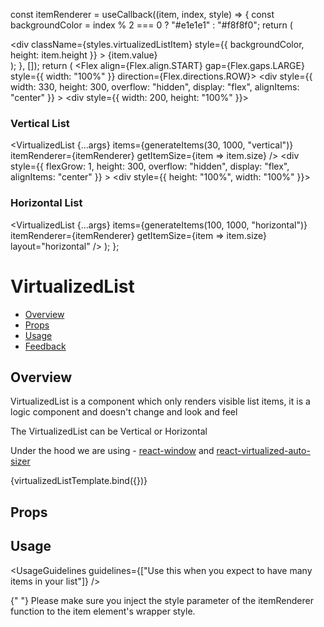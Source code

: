 
<Meta title="Navigation/VirtualizedList - (Coming Soon)" component={VirtualizedList} />

<!--- Component template -->

  const itemRenderer = useCallback((item, index, style) => {
    const backgroundColor = index % 2 === 0 ? "#e1e1e1" : "#f8f8f0";
    return (
      <div key={index} style={style}>
        <div
          className={styles.virtualizedListItem}
          style={{
            backgroundColor,
            height: item.height
          }}
        >
          {item.value}
        </div>
      </div>
    );
  }, []);
  return (
    <Flex align={Flex.align.START} gap={Flex.gaps.LARGE} style={{ width: "100%" }} direction={Flex.directions.ROW}>
      <div
        style={{
          width: 330,
          height: 300,
          overflow: "hidden",
          display: "flex",
          alignItems: "center"
        }}
      >
        <div style={{ width: 200, height: "100%" }}>
          <h3>Vertical List</h3>
          <VirtualizedList
            {...args}
            items={generateItems(30, 1000, "vertical")}
            itemRenderer={itemRenderer}
            getItemSize={item => item.size}
          />
        </div>
      </div>
      <div
        style={{
          flexGrow: 1,
          height: 300,
          overflow: "hidden",
          display: "flex",
          alignItems: "center"
        }}
      >
        <div style={{ height: "100%", width: "100%" }}>
          <h3>Horizontal List</h3>
          <VirtualizedList
            {...args}
            items={generateItems(100, 1000, "horizontal")}
            itemRenderer={itemRenderer}
            getItemSize={item => item.size}
            layout="horizontal"
          />
        </div>
      </div>
    </Flex>
  );
};

<!--- Component documentation -->

# VirtualizedList

- [Overview](#overview)
- [Props](#props)
- [Usage](#usage)
- [Feedback](#feedback)

## Overview

VirtualizedList is a component which only renders visible list items, it is a logic component and doesn't change and look and feel

The VirtualizedList can be Vertical or Horizontal

Under the hood we are using - [react-window](https://github.com/bvaughn/react-window) and [react-virtualized-auto-sizer](https://github.com/bvaughn/react-virtualized-auto-sizer)

<Canvas>
  <Story name="Overview">{virtualizedListTemplate.bind({})}</Story>
</Canvas>

## Props

<ArgsTable story="Overview" />

## Usage

<UsageGuidelines guidelines={["Use this when you expect to have many items in your list"]} />

<Tip title="Are your list items not rendered correctly?">
  {" "}
  Please make sure you inject the style parameter of the itemRenderer function to the item element's wrapper style.
</Tip>
